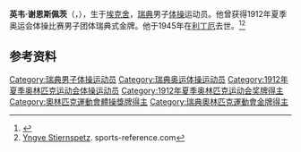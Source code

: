 {{NoteTA|G1=Sports}}
'''英韦·谢恩斯佩茨'''（{{lang-sv|Yngve Stiernspetz}}，{{bd|1887年|4月27日|1945年|4月4日}}），生于[[埃克舍|埃克舍]]，[[瑞典|瑞典]]男子[[体操|体操]]运动员。他曾获得1912年夏季奥运会体操比赛男子团体瑞典式金牌。他于1945年在[[利丁厄|利丁厄]]去世。<ref>{{Cite web|title=Yngve STIERNSPETZ|url=https://www.olympic.org/yngve-stiernspetz|accessdate=2021-03-21|work=International Olympic Committee}}</ref><ref name=sr>[https://web.archive.org/web/20200417205106/https://www.sports-reference.com/olympics/athletes/st/yngve-stiernspetz-1.html Yngve Stiernspetz]. sports-reference.com</ref>

== 参考资料 ==
{{reflist}}

{{Authority control}}
{{DEFAULTSORT:Stiernspetz, Yngve}}
[[Category:瑞典男子体操运动员|Category:瑞典男子体操运动员]]
[[Category:瑞典奥运体操运动员|Category:瑞典奥运体操运动员]]
[[Category:1912年夏季奥林匹克运动会体操运动员|Category:1912年夏季奥林匹克运动会体操运动员]]
[[Category:1912年夏季奥林匹克运动会奖牌得主|Category:1912年夏季奥林匹克运动会奖牌得主]]
[[Category:奧林匹克運動會體操獎牌得主|Category:奧林匹克運動會體操獎牌得主]]
[[Category:瑞典奧林匹克運動會金牌得主|Category:瑞典奧林匹克運動會金牌得主]]